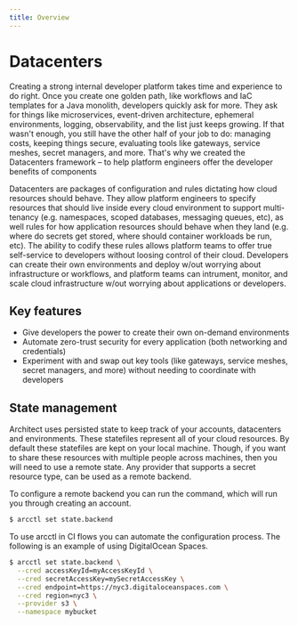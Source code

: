 ```yaml
---
title: Overview
---
```


# Datacenters

Creating a strong internal developer platform takes time and experience to do right. Once you create
one golden path, like workflows and IaC templates for a Java monolith, developers quickly ask for
more. They ask for things like microservices, event-driven architecture, ephemeral environments,
logging, observability, and the list just keeps growing. If that wasn't enough, you still have the
other half of your job to do: managing costs, keeping things secure, evaluating tools like gateways,
service meshes, secret managers, and more. That's why we created the Datacenters framework – to help
platform engineers offer the developer benefits of components

Datacenters are packages of configuration and rules dictating how cloud resources should behave.
They allow platform engineers to specify resources that should live inside every cloud environment
to support multi-tenancy (e.g. namespaces, scoped databases, messaging queues, etc), as well rules
for how application resources should behave when they land (e.g. where do secrets get stored, where
should container workloads be run, etc). The ability to codify these rules allows platform teams to
offer true self-service to developers without loosing control of their cloud. Developers can create
their own environments and deploy w/out worrying about infrastructure or workflows, and platform
teams can intrument, monitor, and scale cloud infrastructure w/out worrying about applications or
developers.

## Key features

- Give developers the power to create their own on-demand environments
- Automate zero-trust security for every application (both networking and credentials)
- Experiment with and swap out key tools (like gateways, service meshes, secret managers, and more)
  without needing to coordinate with developers

## State management

Architect uses persisted state to keep track of your accounts, datacenters and environments. These
statefiles represent all of your cloud resources. By default these statefiles are kept on your local
machine. Though, if you want to share these resources with multiple people across machines, then you
will need to use a remote state. Any provider that supports a secret resource type, can be used as a
remote backend.

To configure a remote backend you can run the command, which will run you through creating an
account.

```bash
$ arcctl set state.backend
```

To use arcctl in CI flows you can automate the configuration process. The following is an example of
using DigitalOcean Spaces.

```bash
$ arcctl set state.backend \
  --cred accessKeyId=myAccessKeyId \
  --cred secretAccessKey=mySecretAccessKey \
  --cred endpoint=https://nyc3.digitaloceanspaces.com \
  --cred region=nyc3 \
  --provider s3 \
  --namespace mybucket
```
